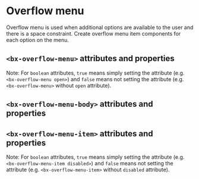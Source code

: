 
# Overflow menu

Overflow menu is used when additional options are available to the user and there is a space constraint.
Create overflow menu item components for each option on the menu.

<Preview withToolbar>
  <Story id="overflow-menu--default-story" height="240px" />
</Preview>

## `<bx-overflow-menu>` attributes and properties

Note: For `boolean` attributes, `true` means simply setting the attribute (e.g. `<bx-overflow-menu open>`) and `false` means not setting the attribute (e.g. `<bx-overflow-menu>` without `open` attribute).

<Props of="bx-overflow-menu" />

## `<bx-overflow-menu-body>` attributes and properties

<Props of="bx-overflow-menu-body" />

## `<bx-overflow-menu-item>` attributes and properties

Note: For `boolean` attributes, `true` means simply setting the attribute (e.g. `<bx-overflow-menu-item disabled>`) and `false` means not setting the attribute (e.g. `<bx-overflow-menu-item>` without `disabled` attribute).

<Props of="bx-overflow-menu-item" />
